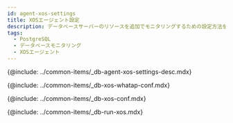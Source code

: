 ```yaml
---
id: agent-xos-settings
title: XOSエージェント設定
description: データベースサーバーのリソースを追加でモニタリングするための設定方法を提供します。
tags:
  - PostgreSQL
  - データベースモニタリング
  - XOSエージェント
---
```



{@include: ../common-items/_db-agent-xos-settings-desc.mdx}

{@include: ../common-items/_db-xos-whatap-conf.mdx}

{@include: ../common-items/_db-xos-conf.mdx}

<FileOptNote ver='1.6.7'/>

{@include: ../common-items/_db-run-xos.mdx}  
